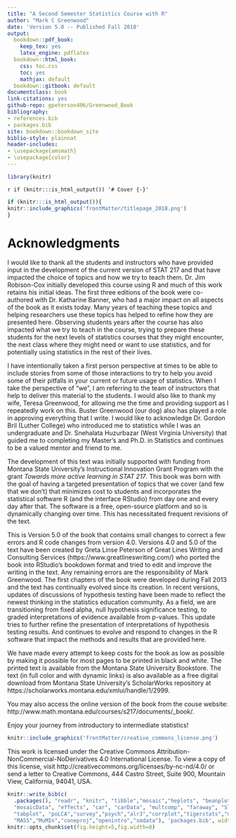 ```yaml
--- 
title: "A Second Semester Statistics Course with R"
author: "Mark C Greenwood"
date: 'Version 5.0 -- Published Fall 2018'
output:
  bookdown::pdf_book: 
    keep_tex: yes
    latex_engine: pdflatex
  bookdown::html_book:
    css: toc.css
    toc: yes
    mathjax: default
  bookdown::gitbook: default
documentclass: book
link-citations: yes
github-repo: gpeterson406/Greenwood_Book
bibliography:
- references.bib
- packages.bib
site: bookdown::bookdown_site
biblio-style: plainnat
header-includes:
- \usepackage{amsmath}
- \usepackage{color}
---
```


```r
library(knitr)
```

`r if (knitr:::is_html_output()) '# Cover {-}'`

```r
if (knitr:::is_html_output()){
knitr::include_graphics('frontMatter/titlepage_2018.png')
}
```

# Acknowledgments {-}

I would like to thank all the students and instructors who have provided input in the development of the current version of STAT 217 and that have impacted the choice of topics and how we try to teach them. Dr. Jim Robison-Cox initially developed this course using R and much of this work retains his initial ideas. The first three editions of the book were co-authored with Dr. Katharine Banner, who had a major impact on all aspects of the book as it exists today. Many years of teaching these topics and helping researchers use these topics has helped to refine how they are presented here. Observing students years after the course has also impacted what we try to teach in the course, trying to prepare these students for the next levels of statistics courses that they might encounter, the next class where they might need or want to use statistics, and for potentially using statistics in the rest of their lives.

I have intentionally taken a first person perspective at times to be able to include stories from some of those interactions to try to help you avoid some of their pitfalls in your current or future usage of statistics. When I take the perspective of "we", I am referring to the team of instructors that help to deliver this material to the students. I would also like to thank my wife, Teresa Greenwood, for allowing me the time and providing support as I repeatedly work on this. Buster Greenwood (our dog) also has played a role in approving everything that I write. I would like to acknowledge Dr. Gordon Bril (Luther College) who introduced me to statistics while I was an undergraduate and Dr. Snehalata Huzurbazar (West Virginia University) that guided me to completing my Master’s and Ph.D. in Statistics and continues to be a valued mentor and friend to me.

The development of this text was initially supported with funding from Montana State University’s Instructional Innovation Grant Program with the grant *Towards more active learning in STAT 217*. This book was born with the goal of having a targeted presentation of topics that we cover (and few that we don’t) that minimizes cost to students and incorporates the statistical software R (and the interface RStudio) from day one and every day after that. The software is a free, open-source platform and so is dynamically changing over time. This has necessitated frequent revisions of the text. 

This is Version 5.0 of the book that contains small changes to correct a few errors and R code changes from version 4.0. Versions 4.0 and 5.0 of the text have been created by Greta Linse Peterson of Great Lines Writing and Consulting Services (https://www.greatlineswriting.com/) who ported the book into RStudio's bookdown format and tried to edit and improve the writing in the text. Any remaining errors are the responsibility of Mark Greenwood. The first chapters of the book were developed during Fall 2013 and the text has continually evolved since its creation. In recent versions, updates of discussions of hypothesis testing have been made to reflect the newest thinking in the statistics education community. As a field, we are transitioning from fixed alpha, null hypothesis significance testing, to graded interpretations of evidence available from p-values. This update tries to further refine the presentation of interpretations of hypothesis testing results. And continues to evolve and respond to changes in the R software that impact the methods and results that are provided here.

\newpage

We have made every attempt to keep costs for the book as low as possible by making it possible for most pages to be printed in black and white. The printed text is available from the Montana State University Bookstore. The text (in full color and with dynamic links) is also available as a free digital download from Montana State University’s ScholarWorks repository at https://scholarworks.montana.edu/xmlui/handle/1/2999. 

You may also access the online version of the book from the couse website:
http://www.math.montana.edu/courses/s217/documents/_book/.

Enjoy your journey from introductory to intermediate statistics!
 
```r
knitr::include_graphics('frontMatter/creative_commons_license.png')
```

This work is licensed under the Creative Commons Attribution-NonCommercial-NoDerivatives 4.0 International License. To view a copy of this license, visit http://creativecommons.org/licenses/by-nc-nd/4.0/ or send a letter to Creative Commons, 444 Castro Street, Suite 900, Mountain View, California, 94041, USA.

```r
knitr::write_bib(c(
  .packages(), "readr", "knitr", "tibble","mosaic","heplots", "beanplot", "spuRs",
  "mosaicData", "effects", "car", "carData", "multcomp", "faraway", "Sleuth2", "vcd",
  "tabplot", "poLCA","survey","psych","alr3","corrplot","tigerstats","manipulate",
  "MASS","MuMIn","coneproj","openintro","smdata"), 'packages.bib', width = 60)
knitr::opts_chunk$set(fig.height=5,fig.width=8)
```
